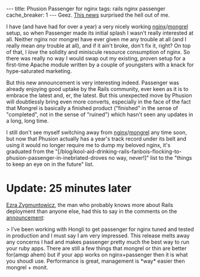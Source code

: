 ---
title: Phusion Passenger for nginx
tags: rails nginx passenger
cache_breaker: 1
---
Geez. [http://blog.phusion.nl/2009/04/16/phusions-one-year-anniversary-gift-phusion-passenger-220/ This news] surprised the hell out of me.

I have (and have had for over a year) a very nicely working [[nginx]]/[[mongrel]] setup, so when Passenger made its initial splash I wasn't really interested at all. Neither nginx nor mongrel have ever given me any trouble at all (and I really mean ''any'' trouble at all), and if it ain't broke, don't fix it, right? On top of that, I ''love'' the solidity and miniscule resource consumption of nginx. So there was really no way I would swap out my existing, proven setup for a first-time Apache module written by a couple of youngsters with a knack for hype-saturated marketing.

But this new announcement is very interesting indeed. Passenger was already enjoying good uptake by the Rails community, ever keen as it is to embrace the latest and, er, the latest. But this unexpected move by Phusion will doubtlessly bring even more converts, especially in the face of the fact that Mongrel is basically a finished product ("finished" in the sense of "completed", not in the sense of "ruined") which hasn't seen any updates in a long, long time.

I still don't see myself switching away from [[nginx]]/[[mongrel]] any time soon, but now that Phusion actually has a year's track record under its belt and using it would no longer require me to dump my beloved nginx, it's graduated from the "[/blog/kool-aid-drinking-rails-fanbois-flocking-to-phusion-passenger-in-inebriated-droves no way, never!]" list to the "things to keep an eye on in the future" list.

= Update: 25 minutes later =

[http://brainspl.at/ Ezra Zygmuntowicz], the man who probably knows more about Rails deployment than anyone else, had this to say in the comments on the [http://blog.phusion.nl/2009/04/16/phusions-one-year-anniversary-gift-phusion-passenger-220/ announcement]:

> I’ve been working with Hongli to get passenger for nginx tuned and tested in production and I must say I am very impressed. This release melts away any concerns I had and makes passenger pretty much the best way to run your ruby apps. There are still a few things that mongrel or thin are better for(amqp ahem) but if your app works on nginx+passenger then it is what you shoudl use. Performance is great, management is *way* easier then mongrel + monit.
